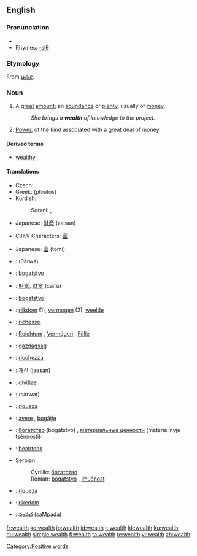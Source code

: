 {{wikipedia}}
==English==

===Pronunciation===
*{{audio|en-us-wealth.ogg|Audio (US)}}
*Rhymes: [[Rhymes:English:-ɛlθ|-ɛlθ]]

===Etymology===
From {{ME.}} ''[[wele]]''.

===Noun===
{{en-noun|-}}

# A [[great]] [[amount]]; an [[abundance]] or [[plenty]], usually of [[money]].
#: ''She brings a '''wealth''' of knowledge to the project.''
# [[power|Power]], of the kind associated with a great deal of money.

====Derived terms====
*[[wealthy]]

====Translations====
{{trans-top|A great amount; an abundance or plenty, usually of money}}
* Czech: {{t-|cs|bohatství|n}}
* Greek: {{t|el|πλούτος|m|sc=Grek}} (ploútos)
* Kurdish: 
*:Sorani: {{t|ku|دۆڵه‌مه‌ندی|tr=doLamandee|sc=KUchar}}, {{t|ku|سامان|tr=sAmAn|sc=KUchar}}
{{trans-mid}}
* Japanese: [[財産]] (zaisan)
{{trans-bottom}}

{{trans-top|Power, of the kind associated with a great deal of money}}
* CJKV Characters: [[富]]
{{trans-mid}}
* Japanese: [[富]] (tomi)
{{trans-bottom}}

{{checktrans}}
{{trans-top|Translations to be categorised}}
*{{ttbc|Arabic}}: {{ARchar|[[ثروة]]}} (θárwa) {{f}}
*{{ttbc|Bosnian}}: [[bogatstvo]] {{n}}
*{{ttbc|Chinese}}: [[財富]], [[财富]] (cáifù)
*{{ttbc|Croatian}}: [[bogatstvo]] {{n}}
*{{ttbc|Dutch}}: [[rijkdom]] {{m}} (1), [[vermogen]] {{n}} (2), [[weelde]] {{f}}
*{{ttbc|French}}: [[richesse]] {{f}}
*{{ttbc|German}}: [[Reichtum]] {{m}}, [[Vermögen]] {{n}}, [[Fülle]] {{f}}
*{{ttbc|Hungarian}}: [[gazdagság]]
*{{ttbc|Italian}}: [[ricchezza]] {{f}}
*{{ttbc|Korean}}: [[재산]] (jaesan)
*{{ttbc|Latin}}: [[divitiae]] {{f}} {{p}}
{{trans-mid}}
*{{ttbc|Persian}}: {{FAchar|[[ثروت]]}} (sarwat)
*{{ttbc|Portuguese}}: [[riqueza]] {{f}}
*{{ttbc|Romanian}}: [[avere]] {{f}}, [[bogăţie]] {{f}}
*{{ttbc|Russian}}: [[богатство]] (bogátstvo) {{n}}, [[материальные ценности]] (materiál’nyje tsénnosti) {{f|p}}
*{{ttbc|Scottish Gaelic}}: [[beairteas]] {{m}}
*Serbian:
*:Cyrillic: [[богатство]] {{n}}
*:Roman: [[bogatstvo]] {{n}}, [[imućnost]] {{f}}
*{{ttbc|Spanish}}: [[riqueza]] {{f}}
*{{ttbc|Swedish}}: [[rikedom]]
*{{ttbc|Telugu}}: [[సంపద]] (saMpada)
{{trans-bottom}}

[[Category:Positive words]]

[[fr:wealth]]
[[ko:wealth]]
[[io:wealth]]
[[id:wealth]]
[[it:wealth]]
[[kk:wealth]]
[[ku:wealth]]
[[hu:wealth]]
[[simple:wealth]]
[[fi:wealth]]
[[ta:wealth]]
[[te:wealth]]
[[vi:wealth]]
[[zh:wealth]]